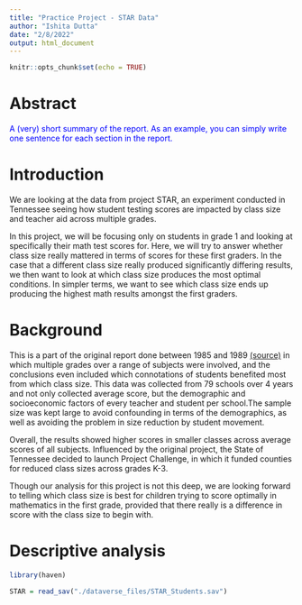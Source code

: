 ```yaml
---
title: "Practice Project - STAR Data"
author: "Ishita Dutta"
date: "2/8/2022"
output: html_document
---
```


```r
knitr::opts_chunk$set(echo = TRUE)
```


# Abstract 


<span style='color:blue'> 
A (very) short summary of the report. As an example, you can simply write one sentence for each section in the report. 
</span>



# Introduction


We are looking at the data from project STAR, an experiment conducted in Tennessee seeing how student testing scores are impacted by class size and teacher aid across multiple grades. 

In this project, we will be focusing only on students in grade 1 and looking at specifically their math test scores for. Here, we will try to answer whether class size really mattered in terms of scores for these first graders. In the case that a different class size really produced significantly differing results, we then want to look at which class size produces the most optimal conditions. In simpler terms, we want to see which class size ends up producing the highest math results amongst the first graders. 



# Background 


This is a part of the original report done between 1985 and 1989 [(source)](https://www.rdocumentation.org/packages/AER/versions/1.2-9/topics/STAR) in which multiple grades over a range of subjects were involved, and the conclusions even included which connotations of students benefited most from which class size. This data was collected from 79 schools over 4 years and not only collected average score, but the demographic and socioeconomic factors of every teacher and student per school.The sample size was kept large to avoid confounding in terms of the demographics, as well as avoiding the problem in size reduction by student movement.

Overall, the results showed higher scores in smaller classes across average scores of all subjects. Influenced by the original project, the State of Tennessee decided to launch Project Challenge, in which it funded counties for reduced class sizes across grades K-3. 

Though our analysis for this project is not this deep, we are looking forward to telling which class size is best for children trying to score optimally in mathematics in the first grade, provided that there really is a difference in score with the class size to begin with.


# Descriptive analysis 
```r
library(haven)

STAR = read_sav("./dataverse_files/STAR_Students.sav")
```





